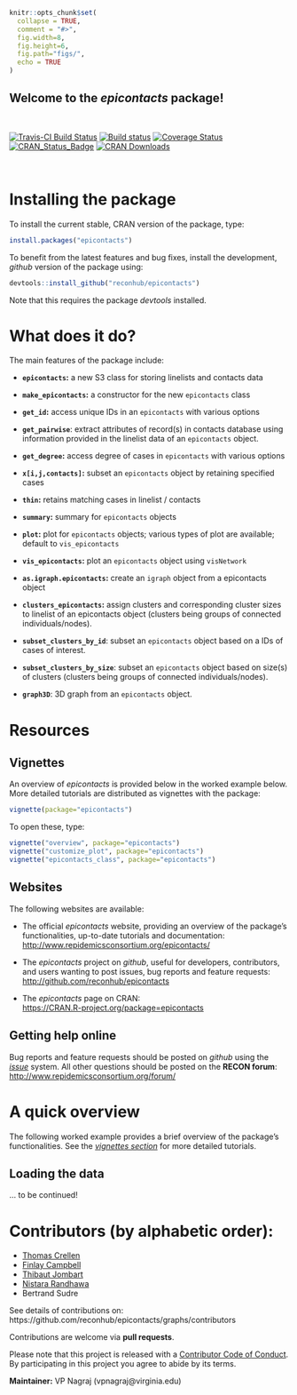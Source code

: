 
```r
knitr::opts_chunk$set(
  collapse = TRUE,
  comment = "#>",
  fig.width=8,
  fig.height=6,
  fig.path="figs/",
  echo = TRUE
)

```


Welcome to the *epicontacts* package!
---------------------------------------

<br>

[![Travis-CI Build Status](https://travis-ci.org/reconhub/epicontacts.svg?branch=master)](https://travis-ci.org/reconhub/epicontacts)
[![Build status](https://ci.appveyor.com/api/projects/status/7fj30xjlesja0vbr/branch/master?svg=true)](https://ci.appveyor.com/project/thibautjombart/epicontacts/branch/master)
[![Coverage Status](https://codecov.io/github/reconhub/epicontacts/coverage.svg?branch=master)](https://codecov.io/github/reconhub/epicontacts?branch=master)
[![CRAN_Status_Badge](http://www.r-pkg.org/badges/version/epicontacts)](https://cran.r-project.org/package=epicontacts)
[![CRAN Downloads](https://cranlogs.r-pkg.org/badges/epicontacts)](https://cran.r-project.org/package=epicontacts)




<br>

# Installing the package

To install the current stable, CRAN version of the package, type:
```r
install.packages("epicontacts")
```

To benefit from the latest features and bug fixes, install the development, *github* version of the package using:
```r
devtools::install_github("reconhub/epicontacts")
```

Note that this requires the package *devtools* installed.




# What does it do?

The main features of the package include:

* **`epicontacts`:** a new S3 class for storing linelists and contacts data

* **`make_epicontacts`:** a constructor for the new `epicontacts` class

* **`get_id`:** access unique IDs in an `epicontacts` with various options

* **`get_pairwise`**:  extract attributes of record(s) in contacts database using information provided in the linelist data of an `epicontacts` object.

* **`get_degree`:** access degree of cases in `epicontacts` with various options

* **`x[i,j,contacts]`:** subset an `epicontacts` object by retaining specified cases

* **`thin`:** retains matching cases in linelist / contacts

* **`summary`:** summary for  `epicontacts` objects

* **`plot`:** plot for  `epicontacts` objects; various types of plot are available; default to `vis_epicontacts`

* **`vis_epicontacts`:** plot an `epicontacts` object using `visNetwork
`
* **`as.igraph.epicontacts`:** create an `igraph` object from a epicontacts object

* **`clusters_epicontacts`:** assign clusters and corresponding cluster sizes to linelist of an epicontacts object (clusters being groups of connected individuals/nodes).

* **`subset_clusters_by_id`**: subset an `epicontacts` object based on a IDs of cases of interest.

* **`subset_clusters_by_size`**:  subset an `epicontacts` object based on size(s) of clusters (clusters being groups of connected individuals/nodes).

* **`graph3D`**: 3D graph from an `epicontacts` object.




# Resources

## Vignettes

An overview of *epicontacts* is provided below in the worked example below.
More detailed tutorials are distributed as vignettes with the package:
```r
vignette(package="epicontacts")
```

To open these, type:
```r
vignette("overview", package="epicontacts")
vignette("customize_plot", package="epicontacts")
vignette("epicontacts_class", package="epicontacts")
```



## Websites

The following websites are available:

- The official *epicontacts* website, providing an overview of the package's functionalities, up-to-date tutorials and documentation: <br>
[http://www.repidemicsconsortium.org/epicontacts/](http://www.repidemicsconsortium.org/epicontacts/)

- The *epicontacts* project on *github*, useful for developers, contributors, and users wanting to post issues, bug reports and feature requests: <br>
[http://github.com/reconhub/epicontacts](http://github.com/reconhub/epicontacts)

- The *epicontacts* page on CRAN: <br>
[https://CRAN.R-project.org/package=epicontacts](https://CRAN.R-project.org/package=epicontacts)



## Getting help online

Bug reports and feature requests should be posted on *github* using the [*issue*](http://github.com/reconhub/epicontacts/issues) system. All other questions should be posted on the **RECON forum**: <br>
[http://www.repidemicsconsortium.org/forum/](http://www.repidemicsconsortium.org/forum/)





# A quick overview

The following worked example provides a brief overview of the package's
functionalities. See the [*vignettes section*](#vignettes) for more detailed tutorials.

## Loading the data

... to be continued!






# Contributors (by alphabetic order):
- [Thomas Crellen](https://github.com/tc13)
- [Finlay Campbell](https://github.com/finlaycampbell)
- [Thibaut Jombart](https://github.com/thibautjombart)
- [Nistara Randhawa](https://github.com/nistara)
- Bertrand Sudre


See details of contributions on: <br>
https://github.com/reconhub/epicontacts/graphs/contributors



Contributions are welcome via **pull requests**.

Please note that this project is released with a [Contributor Code of Conduct](CONDUCT.md). By participating in this project you agree to abide by its terms.

**Maintainer:** VP Nagraj (vpnagraj@virginia.edu)
